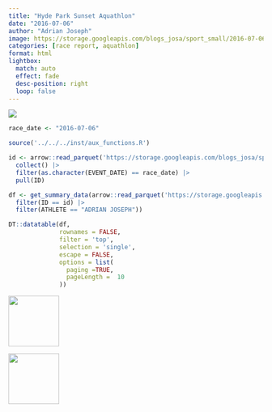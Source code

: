 ```yaml
---
title: "Hyde Park Sunset Aquathlon"
date: "2016-07-06"
author: "Adrian Joseph"
image: https://storage.googleapis.com/blogs_josa/sport_small/2016-07-06_HYDE_PARK_SUNSET_AQUATHLON/img/00.png
categories: [race report, aquathlon]
format: html
lightbox:
  match: auto
  effect: fade
  desc-position: right
  loop: false
---
```

![](https://storage.googleapis.com/blogs_josa/sport_small/2016-07-06_HYDE_PARK_SUNSET_AQUATHLON/img/00.png)

```r
race_date <- "2016-07-06"

source('../../../inst/aux_functions.R')

id <- arrow::read_parquet('https://storage.googleapis.com/blogs_josa/sport/parquets/main_dataset.parquet') |>
  collect() |>
  filter(as.character(EVENT_DATE) == race_date) |>
  pull(ID)

df <- get_summary_data(arrow::read_parquet('https://storage.googleapis.com/blogs_josa/sport/parquets/all_results.parquet') |>
  filter(ID == id) |>
  filter(ATHLETE == "ADRIAN JOSEPH"))

DT::datatable(df,
              rownames = FALSE,
              filter = 'top',
              selection = 'single',
              escape = FALSE,
              options = list(
                paging =TRUE,
                pageLength =  10
              ))
```




::: {layout-ncol=4}
![](https://storage.googleapis.com/blogs_josa/sport_small/2016-07-06_HYDE_PARK_SUNSET_AQUATHLON/img/00.png){ width="100" group="hi" }

![](https://storage.googleapis.com/blogs_josa/sport_small/2016-07-06_HYDE_PARK_SUNSET_AQUATHLON/img/01.png){ width="100" group="hi" }


:::
